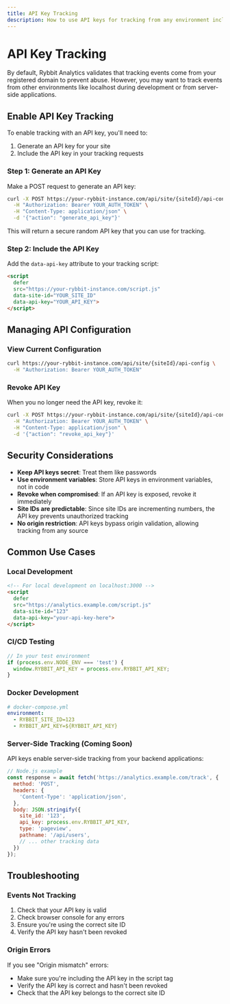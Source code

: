 ```yaml
---
title: API Key Tracking
description: How to use API keys for tracking from any environment including localhost and server-side
---
```


# API Key Tracking

By default, Rybbit Analytics validates that tracking events come from your registered domain to prevent abuse. However, you may want to track events from other environments like localhost during development or from server-side applications.

## Enable API Key Tracking

To enable tracking with an API key, you'll need to:

1. Generate an API key for your site
2. Include the API key in your tracking requests

### Step 1: Generate an API Key

Make a POST request to generate an API key:

```bash
curl -X POST https://your-rybbit-instance.com/api/site/{siteId}/api-config \
  -H "Authorization: Bearer YOUR_AUTH_TOKEN" \
  -H "Content-Type: application/json" \
  -d '{"action": "generate_api_key"}'
```

This will return a secure random API key that you can use for tracking.

### Step 2: Include the API Key

Add the `data-api-key` attribute to your tracking script:

```html
<script 
  defer 
  src="https://your-rybbit-instance.com/script.js" 
  data-site-id="YOUR_SITE_ID" 
  data-api-key="YOUR_API_KEY">
</script>
```

## Managing API Configuration

### View Current Configuration

```bash
curl https://your-rybbit-instance.com/api/site/{siteId}/api-config \
  -H "Authorization: Bearer YOUR_AUTH_TOKEN"
```

### Revoke API Key

When you no longer need the API key, revoke it:

```bash
curl -X POST https://your-rybbit-instance.com/api/site/{siteId}/api-config \
  -H "Authorization: Bearer YOUR_AUTH_TOKEN" \
  -H "Content-Type: application/json" \
  -d '{"action": "revoke_api_key"}'
```

## Security Considerations

- **Keep API keys secret**: Treat them like passwords
- **Use environment variables**: Store API keys in environment variables, not in code
- **Revoke when compromised**: If an API key is exposed, revoke it immediately
- **Site IDs are predictable**: Since site IDs are incrementing numbers, the API key prevents unauthorized tracking
- **No origin restriction**: API keys bypass origin validation, allowing tracking from any source

## Common Use Cases

### Local Development
```html
<!-- For local development on localhost:3000 -->
<script 
  defer 
  src="https://analytics.example.com/script.js" 
  data-site-id="123" 
  data-api-key="your-api-key-here">
</script>
```

### CI/CD Testing
```javascript
// In your test environment
if (process.env.NODE_ENV === 'test') {
  window.RYBBIT_API_KEY = process.env.RYBBIT_API_KEY;
}
```

### Docker Development
```yaml
# docker-compose.yml
environment:
  - RYBBIT_SITE_ID=123
  - RYBBIT_API_KEY=${RYBBIT_API_KEY}
```

### Server-Side Tracking (Coming Soon)
API keys enable server-side tracking from your backend applications:

```javascript
// Node.js example
const response = await fetch('https://analytics.example.com/track', {
  method: 'POST',
  headers: {
    'Content-Type': 'application/json',
  },
  body: JSON.stringify({
    site_id: '123',
    api_key: process.env.RYBBIT_API_KEY,
    type: 'pageview',
    pathname: '/api/users',
    // ... other tracking data
  })
});
```

## Troubleshooting

### Events Not Tracking

1. Check that your API key is valid
2. Check browser console for any errors
3. Ensure you're using the correct site ID
4. Verify the API key hasn't been revoked

### Origin Errors

If you see "Origin mismatch" errors:
- Make sure you're including the API key in the script tag
- Verify the API key is correct and hasn't been revoked
- Check that the API key belongs to the correct site ID